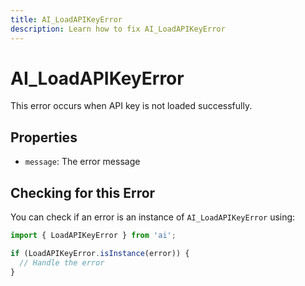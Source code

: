 ---
title: AI_LoadAPIKeyError
description: Learn how to fix AI_LoadAPIKeyError
---

# AI_LoadAPIKeyError

This error occurs when API key is not loaded successfully.

## Properties

- `message`: The error message

## Checking for this Error

You can check if an error is an instance of `AI_LoadAPIKeyError` using:

```typescript
import { LoadAPIKeyError } from 'ai';

if (LoadAPIKeyError.isInstance(error)) {
  // Handle the error
}
```
